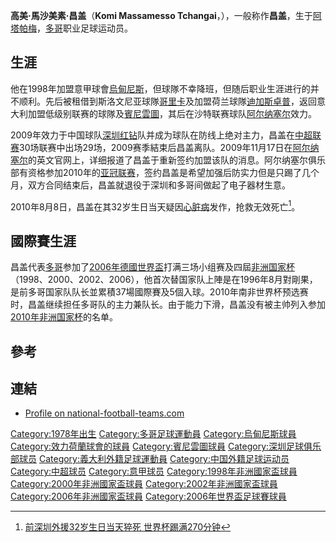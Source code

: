 {{Football player infobox| playername= 昌盖
| fullname = Komi Massamesso Tchangai
| nickname = 
| image = 
| dateofbirth = {{birth date|1978|8|8}} 
| cityofbirth = [[阿塔帕梅|阿塔帕梅]]
| countryofbirth = [[多哥|多哥]]
| dateofdeath = {{death date and age|2010|8|8|1978|8|8}} 
| cityofdeath = [[洛美|洛美]]
| countryofdeath =  [[多哥|多哥]]
| height = {{height|m=1.83}}
| currentclub  = 
| clubnumber = 
| position = 後衛
| youthyears = 
| youthclubs = 
| years = 1997-1998年<br />1998年<br />1998-1999年<br />1999-2001年<br />2001-2002年<br />2002-2006年<br />2006-2007年<br />2009年<br />2009-2010年
| clubs = {{link-en|比施克恩|CA Bizertin}}<br />[[烏甸尼斯|烏甸尼斯]]<br />→ [[戈里察足球俱樂部|哥里卡]]<br />[[迪加史卓普|迪加斯卓普]]<br />{{link-en|維特貝塞|A.S. Viterbese Calcio}}<br />[[贝内文托足球俱乐部|班尼雲度]]<br />[[艾納斯足球會|阿尔纳塞尔]]<br />[[深圳足球俱乐部|深圳红钻]]<br />[[艾納斯足球會|阿尔纳塞尔]]
| caps(goals) = 35 (0)<br />1 (0)<br />10 (1)<br />28 (1)<br />16 (0)<br />86 (1)<br /> 23 (0)<ref> http://www.playerhistory.com/player/47968/]</ref><br /> 29 (0)
| nationalyears = 1996-2008年
| nationalteam = [[多哥国家足球队|多哥]]
| nationalcaps(goals) = 37 (5)
| pcupdate = 31.10.2009
| ntupdate = 10 October 2006
}}

'''高美·馬沙美素·昌盖'''（'''Komi Massamesso Tchangai'''，{{bd|1978年|8月8日|2010年|8月8日|catIdx=Massamesso Tchangai}}），一般称作'''昌盖'''，生于[[阿塔帕梅|阿塔帕梅]]，[[多哥|多哥]]职业足球运动员。

== 生涯 ==

他在1998年加盟意甲球會[[烏甸尼斯|烏甸尼斯]]，但球隊不幸降班，但随后职业生涯进行的并不顺利。先后被租借到斯洛文尼亚球隊[[戈里察足球俱樂部|哥里卡]]及加盟荷兰球隊[[迪加史卓普|迪加斯卓普]]，返回意大利加盟低级别联赛的球隊{{link-en|維特貝塞|A.S. Viterbese Calcio}}及[[贝内文托足球俱乐部|賓尼雲圖]]，其后在沙特联赛球队[[艾納斯足球會|阿尔纳塞尔]]效力。

2009年效力于中国球队[[深圳足球俱乐部|深圳红钻]]队并成为球队在防线上绝对主力，昌盖在[[中超联赛|中超联赛]]30场联赛中出场29场，2009赛季結束后昌盖离队。2009年11月17日在[[艾納斯足球會|阿尔纳塞尔]]的英文官网上，详细报道了昌盖于重新签约加盟该队的消息。阿尔纳塞尔俱乐部有资格参加2010年的[[亚冠联赛|亚冠联赛]]，签约昌盖是希望加强后防实力但是只踢了几个月，双方合同结束后，昌盖就退役于深圳和多哥间做起了电子器材生意。

2010年8月8日，昌盖在其32岁生日当天疑因[[心脏病|心脏病]]发作，抢救无效死亡<ref>[http://sports.sina.com.cn/j/2010-08-10/10035143111.shtml 前深圳外援32岁生日当天猝死 世界杯踢满270分钟]</ref>。

== 國際賽生涯 ==

昌盖代表[[多哥国家足球队|多哥]]参加了[[2006年德國世界盃|2006年德國世界盃]]打满三场小组赛及四屆[[非洲国家杯|非洲国家杯]]（1998、2000、2002、2006），他首次替国家队上陣是在1996年8月對剛果，是前多哥国家队队长並累積37場國際賽及5個入球。2010年南非世界杯预选赛时，昌盖继续担任多哥队的主力兼队长。由于能力下滑，昌盖没有被主帅列入参加[[2010年非洲国家杯|2010年非洲国家杯]]的名单。


== 參考 ==

{{reflist}}

== 連結 ==
* [http://www.national-football-teams.com/v2/player.php?id=6795 Profile on national-football-teams.com]
{{DEFAULTSORT:Tchangai, Massamasso}}

[[Category:1978年出生|Category:1978年出生]]
[[Category:多哥足球運動員|Category:多哥足球運動員]]
[[Category:烏甸尼斯球員|Category:烏甸尼斯球員]]
[[Category:效力荷蘭球會的球員|Category:效力荷蘭球會的球員]]
[[Category:賓尼雲圖球員|Category:賓尼雲圖球員]]
[[Category:深圳足球俱乐部球员|Category:深圳足球俱乐部球员]]
[[Category:義大利外籍足球運動員|Category:義大利外籍足球運動員]]
[[Category:中国外籍足球运动员|Category:中国外籍足球运动员]]
[[Category:中超球员|Category:中超球员]]
[[Category:意甲球员|Category:意甲球员]]
[[Category:1998年非洲國家盃球員|Category:1998年非洲國家盃球員]]
[[Category:2000年非洲國家盃球員|Category:2000年非洲國家盃球員]]
[[Category:2002年非洲國家盃球員|Category:2002年非洲國家盃球員]]
[[Category:2006年非洲國家盃球員|Category:2006年非洲國家盃球員]]
[[Category:2006年世界盃足球賽球員|Category:2006年世界盃足球賽球員]]